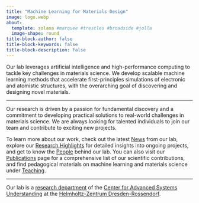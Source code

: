 ```yaml
---
title: "Machine Learning for Materials Design"
image: logo.webp
about: 
  template: solana #marquee #trestles #broadside #jolla
  image-shape: round
title-block-author: false
title-block-keywords: false
title-block-description: false
---
```


Our lab leverages artificial intelligence and high-performance computing to tackle key challenges in materials science.
We develop scalable machine learning methods that accelerate first-principles simulations of electronic and atomistic structures, with the overarching goal of discovering and designing novel materials.

---

Our research is driven by a passion for fundamental discovery and a commitment to developing practical solutions to real-world challenges in materials science.
We are always looking for talented individuals to join our team and contribute to exciting new projects.

To learn more about our work, check out the latest [News](news.qmd) from our lab, explore our [Research Highlights](research/highlights.qmd) for detailed insights into ongoing projects, and get to know the [People](people.qmd) behind our lab. You can also visit our [Publications](publications.qmd) page for a comprehensive list of our scientific contributions, and find pedagogical materials on machine learning and materials science under [Teaching](teaching.qmd).

---

Our lab is a [research department](https://www.casus.science/?page_id=4660){target="_blank"} of the [Center for Advanced Systems Understanding](https://www.casus.science){target="_blank"} at the [Helmholtz-Zentrum Dresden-Rossendorf](https://www.hzdr.de){target="_blank"}.